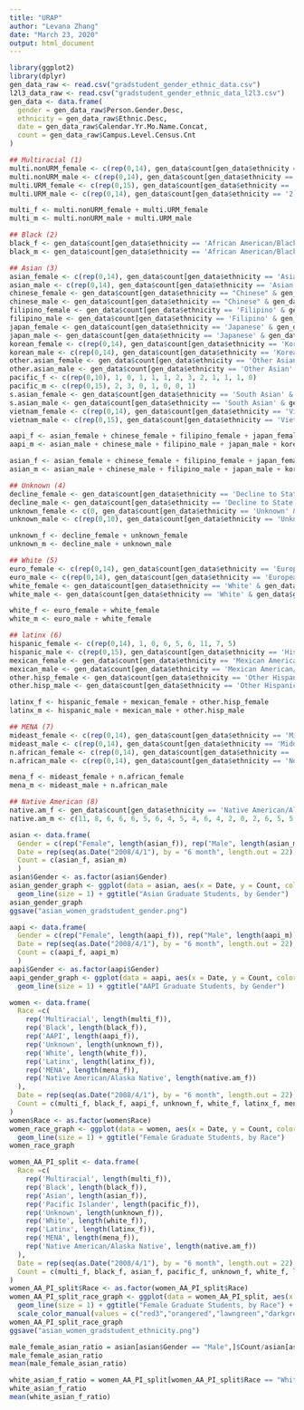 ---
title: "URAP"
author: "Levana Zhang"
date: "March 23, 2020"
output: html_document
---

```{r data, echo = FALSE}
library(ggplot2)
library(dplyr)
gen_data_raw <- read.csv("gradstudent_gender_ethnic_data.csv")
l2l3_data_raw <- read.csv("gradstudent_gender_ethnic_data_l2l3.csv")
gen_data <- data.frame(
  gender = gen_data_raw$Person.Gender.Desc,
  ethnicity = gen_data_raw$Ethnic.Desc,
  date = gen_data_raw$Calendar.Yr.Mo.Name.Concat,
  count = gen_data_raw$Campus.Level.Census.Cnt
)
```
```{r gen_data_ethnicities_gender, echo = FALSE}
## Multiracial (1)
multi.nonURM_female <- c(rep(0,14), gen_data$count[gen_data$ethnicity == '2 or More Races - Non-URM' & gen_data$gender == "Female"])
multi.nonURM_male <- c(rep(0,14), gen_data$count[gen_data$ethnicity == '2 or More Races - Non-URM' & gen_data$gender == "Male"])
multi.URM_female <- c(rep(0,15), gen_data$count[gen_data$ethnicity == '2 or More Races - URM' & gen_data$gender == "Female"])
multi.URM_male <- c(rep(0,14), gen_data$count[gen_data$ethnicity == '2 or More Races - URM' & gen_data$gender == "Male"])

multi_f <- multi.nonURM_female + multi.URM_female
multi_m <- multi.nonURM_male + multi.URM_male

## Black (2)
black_f <- gen_data$count[gen_data$ethnicity == 'African American/Black' & gen_data$gender == "Female"] #ok
black_m <- gen_data$count[gen_data$ethnicity == 'African American/Black' & gen_data$gender == "Male"] #ok

## Asian (3)
asian_female <- c(rep(0,14), gen_data$count[gen_data$ethnicity == 'Asian' & gen_data$gender == "Female"])
asian_male <- c(rep(0,14), gen_data$count[gen_data$ethnicity == 'Asian' & gen_data$gender == "Male"])
chinese_female <- gen_data$count[gen_data$ethnicity == "Chinese" & gen_data$gender == "Female"] #ok
chinese_male <- gen_data$count[gen_data$ethnicity == "Chinese" & gen_data$gender == "Male"] #ok
filipino_female <- gen_data$count[gen_data$ethnicity == 'Filipino' & gen_data$gender == "Female"] #ok
filipino_male <- gen_data$count[gen_data$ethnicity == 'Filipino' & gen_data$gender == "Male"] #ok
japan_female <- gen_data$count[gen_data$ethnicity == 'Japanese' & gen_data$gender == "Female"] #ok
japan_male <- gen_data$count[gen_data$ethnicity == 'Japanese' & gen_data$gender == "Male"] #ok
korean_female <- c(rep(0,14), gen_data$count[gen_data$ethnicity == 'Korean' & gen_data$gender == "Female"])
korean_male <- c(rep(0,14), gen_data$count[gen_data$ethnicity == 'Korean' & gen_data$gender == "Male"])
other.asian_female <- gen_data$count[gen_data$ethnicity == 'Other Asian' & gen_data$gender == "Female"] #ok
other.asian_male <- gen_data$count[gen_data$ethnicity == 'Other Asian' & gen_data$gender == "Male"] #ok
pacific_f <- c(rep(0,10), 1, 0, 1, 1, 1, 2, 3, 2, 1, 1, 1, 0)
pacific_m <- c(rep(0,15), 2, 3, 0, 1, 0, 0, 1)
s.asian_female <- gen_data$count[gen_data$ethnicity == 'South Asian' & gen_data$gender == "Female"] #ok
s.asian_male <- gen_data$count[gen_data$ethnicity == 'South Asian' & gen_data$gender == "Male"] #ok
vietnam_female <- c(rep(0,14), gen_data$count[gen_data$ethnicity == 'Vietnamese' & gen_data$gender == "Female"])
vietnam_male <- c(rep(0,15), gen_data$count[gen_data$ethnicity == 'Vietnamese' & gen_data$gender == "Male"])

aapi_f <- asian_female + chinese_female + filipino_female + japan_female + korean_female + other.asian_female + pacific_f + s.asian_female + vietnam_female
aapi_m <- asian_male + chinese_male + filipino_male + japan_male + korean_male + other.asian_male + pacific_m + s.asian_male + vietnam_male

asian_f <- asian_female + chinese_female + filipino_female + japan_female + korean_female + other.asian_female + s.asian_female + vietnam_female
asian_m <- asian_male + chinese_male + filipino_male + japan_male + korean_male + other.asian_male + s.asian_male + vietnam_male

## Unknown (4)
decline_female <- gen_data$count[gen_data$ethnicity == 'Decline to State' & gen_data$gender == "Female"] #ok
decline_male <- gen_data$count[gen_data$ethnicity == 'Decline to State' & gen_data$gender == "Male"] #ok
unknown_female <- c(0, gen_data$count[gen_data$ethnicity == 'Unknown' & gen_data$gender == "Female"], rep(0,8))
unknown_male <- c(rep(0,10), gen_data$count[gen_data$ethnicity == 'Unknown' & gen_data$gender == "Male"], rep(0,8))

unknown_f <- decline_female + unknown_female
unknown_m <- decline_male + unknown_male

## White (5)
euro_female <- c(rep(0,14), gen_data$count[gen_data$ethnicity == 'European' & gen_data$gender == "Female"])
euro_male <- c(rep(0,14), gen_data$count[gen_data$ethnicity == 'European' & gen_data$gender == "Male"])
white_female <- gen_data$count[gen_data$ethnicity == 'White' & gen_data$gender == "Female"] #ok
white_male <- gen_data$count[gen_data$ethnicity == 'White' & gen_data$gender == "Male"] #ok

white_f <- euro_female + white_female
white_m <- euro_male + white_female

## latinx (6)
hispanic_female <- c(rep(0,14), 1, 0, 6, 5, 6, 11, 7, 5)
hispanic_male <- c(rep(0,15), gen_data$count[gen_data$ethnicity == 'Hispanic' & gen_data$gender == "Male"])
mexican_female <- gen_data$count[gen_data$ethnicity == 'Mexican American/Chicano' & gen_data$gender == "Female"] #ok
mexican_male <- gen_data$count[gen_data$ethnicity == 'Mexican American/Chicano' & gen_data$gender == "Male"] #ok
other.hisp_female <- gen_data$count[gen_data$ethnicity == 'Other Hispanic/Latino' & gen_data$gender == "Female"] #ok
other.hisp_male <- gen_data$count[gen_data$ethnicity == 'Other Hispanic/Latino' & gen_data$gender == "Male"] #ok

latinx_f <- hispanic_female + mexican_female + other.hisp_female
latinx_m <- hispanic_male + mexican_male + other.hisp_male

## MENA (7)
mideast_female <- c(rep(0,14), gen_data$count[gen_data$ethnicity == 'Middle Eastern' & gen_data$gender == "Female"])
mideast_male <- c(rep(0,14), gen_data$count[gen_data$ethnicity == 'Middle Eastern' & gen_data$gender == "Male"])
n.african_female <- c(rep(0,14), gen_data$count[gen_data$ethnicity == 'North African' & gen_data$gender == "Female"])
n.african_male <- c(rep(0,14), gen_data$count[gen_data$ethnicity == 'North African' & gen_data$gender == "Male"])

mena_f <- mideast_female + n.african_female
mena_m <- mideast_male + n.african_male

## Native American (8)
native.am_f <- gen_data$count[gen_data$ethnicity == 'Native American/Alaska Native' & gen_data$gender == "Female"] #ok
native.am_m <- c(11, 8, 6, 6, 6, 5, 6, 4, 5, 4, 6, 4, 2, 0, 2, 6, 5, 5, 5, 2, 3, 1)
```

```{r graphs, echo = FALSE}
asian <- data.frame(
  Gender = c(rep("Female", length(asian_f)), rep("Male", length(asian_m))), 
  Date = rep(seq(as.Date("2008/4/1"), by = "6 month", length.out = 22), 2), 
  Count = c(asian_f, asian_m)
  )
asian$Gender <- as.factor(asian$Gender)
asian_gender_graph <- ggplot(data = asian, aes(x = Date, y = Count, color = Gender)) + 
  geom_line(size = 1) + ggtitle("Asian Graduate Students, by Gender")
asian_gender_graph
ggsave("asian_women_gradstudent_gender.png")

aapi <- data.frame(
  Gender = c(rep("Female", length(aapi_f)), rep("Male", length(aapi_m))), 
  Date = rep(seq(as.Date("2008/4/1"), by = "6 month", length.out = 22), 2), 
  Count = c(aapi_f, aapi_m)
  )
aapi$Gender <- as.factor(aapi$Gender)
aapi_gender_graph <- ggplot(data = aapi, aes(x = Date, y = Count, color = Gender)) + 
  geom_line(size = 1) + ggtitle("AAPI Graduate Students, by Gender")

women <- data.frame(
  Race =c(
    rep('Multiracial', length(multi_f)),
    rep('Black', length(black_f)),
    rep('AAPI', length(aapi_f)),
    rep('Unknown', length(unknown_f)),
    rep('White', length(white_f)),
    rep('Latinx', length(latinx_f)),
    rep('MENA', length(mena_f)),
    rep('Native American/Alaska Native', length(native.am_f))
  ),
  Date = rep(seq(as.Date("2008/4/1"), by = "6 month", length.out = 22), 8),
  Count = c(multi_f, black_f, aapi_f, unknown_f, white_f, latinx_f, mena_f, native.am_f)
)
women$Race <- as.factor(women$Race)
women_race_graph <- ggplot(data = women, aes(x = Date, y = Count, color = Race)) + 
  geom_line(size = 1) + ggtitle("Female Graduate Students, by Race")
women_race_graph

women_AA_PI_split <- data.frame(
  Race =c(
    rep('Multiracial', length(multi_f)),
    rep('Black', length(black_f)),
    rep('Asian', length(asian_f)),
    rep('Pacific Islander', length(pacific_f)),
    rep('Unknown', length(unknown_f)),
    rep('White', length(white_f)),
    rep('Latinx', length(latinx_f)),
    rep('MENA', length(mena_f)),
    rep('Native American/Alaska Native', length(native.am_f))
  ),
  Date = rep(seq(as.Date("2008/4/1"), by = "6 month", length.out = 22), 9),
  Count = c(multi_f, black_f, asian_f, pacific_f, unknown_f, white_f, latinx_f, mena_f, native.am_f)
)
women_AA_PI_split$Race <- as.factor(women_AA_PI_split$Race)
women_AA_PI_split_race_graph <- ggplot(data = women_AA_PI_split, aes(x = Date, y = Count, color = Race)) +
  geom_line(size = 1) + ggtitle("Female Graduate Students, by Race") +
  scale_color_manual(values = c("red3","orangered","lawngreen","darkgreen","deepskyblue","darkblue","slateblue","purple4","orchid"))
women_AA_PI_split_race_graph
ggsave("asian_women_gradstudent_ethnicity.png")
```
```{r}
male_female_asian_ratio = asian[asian$Gender == "Male",]$Count/asian[asian$Gender == "Female",]$Count
male_female_asian_ratio
mean(male_female_asian_ratio)

white_asian_f_ratio = women_AA_PI_split[women_AA_PI_split$Race == "White",]$Count/women_AA_PI_split[women_AA_PI_split$Race == "Asian",]$Count
white_asian_f_ratio
mean(white_asian_f_ratio)
```